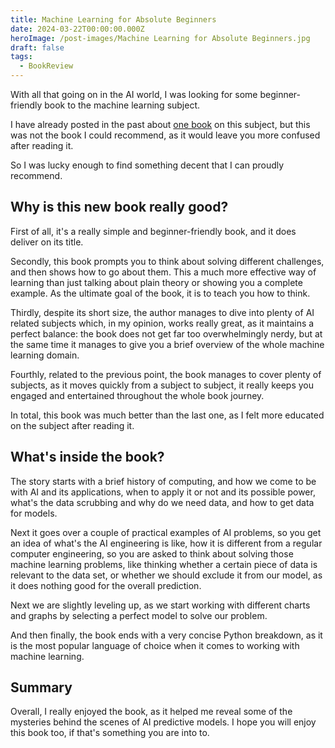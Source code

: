 ```yaml
---
title: Machine Learning for Absolute Beginners
date: 2024-03-22T00:00:00.000Z
heroImage: /post-images/Machine Learning for Absolute Beginners.jpg
draft: false
tags:
  - BookReview
---
```


With all that going on in the AI world, I was looking for some beginner-friendly book to the machine learning subject.

I have already posted in the past about [one book](https://alex-code.com/admin#/~/post/2023-07-18-one-hundred-page-machine-learning-book) on this subject, but this was not the book I could recommend, as it would leave you more confused after reading it.

So I was lucky enough to find something decent that I can proudly recommend.

## Why is this new book really good?

First of all, it's a really simple and beginner-friendly book, and it does deliver on its title.

Secondly, this book prompts you to think about solving different challenges, and then shows how to go about them. This a much more effective way of learning than just talking about plain theory or showing you a complete example. As the ultimate goal of the book, it is to teach you how to think.

Thirdly, despite its short size, the author manages to dive into plenty of AI related subjects which, in my opinion, works really great, as it maintains a perfect balance: the book does not get far too overwhelmingly nerdy, but at the same time it manages to give you a brief overview of the whole machine learning domain.

Fourthly, related to the previous point, the book manages to cover plenty of subjects, as it moves quickly from a subject to subject, it really keeps you engaged and entertained throughout the whole book journey.

In total, this book was much better than the last one, as I felt more educated on the subject after reading it.

## What's inside the book?

The story starts with a brief history of computing, and how we come to be with AI and its applications, when to apply it or not and its possible power, what's the data scrubbing and why do we need data, and how to get data for models.

Next it goes over a couple of practical examples of AI problems, so you get an idea of what's the AI engineering is like, how it is different from a regular computer engineering, so you are asked to think about solving those machine learning problems, like thinking whether a certain piece of data is relevant to the data set, or whether we should exclude it from our model, as it does nothing good for the overall prediction.

Next we are slightly leveling up, as we start working with different charts and graphs by selecting a perfect model to solve our problem.

And then finally, the book ends with a very concise Python breakdown, as it is the most popular language of choice when it comes to working with machine learning.

## Summary

Overall, I really enjoyed the book, as it helped me reveal some of the mysteries behind the scenes of AI predictive models. I hope you will enjoy this book too, if that's something you are into to.
